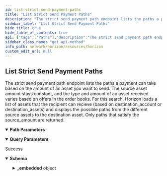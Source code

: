 ```yaml
---
id: list-strict-send-payment-paths
title: "List Strict Send Payment Paths"
description: "The strict send payment path endpoint lists the paths a payment can take based on the amount of an asset you want to send. The source asset amount stays constant, and the type and amount of an asset received varies based on offers in the order books. For this search, Horizon loads a list of assets that the recipient can recieve (based on destination_account or destination_assets) and displays the possible paths from the different source assets to the destination asset. Only paths that satisfy the source_amount are returned."
sidebar_label: "List Strict Send Payment Paths"
hide_title: true
hide_table_of_contents: true
api: {"tags":["Paths"],"description":"The strict send payment path endpoint lists the paths a payment can take based on the amount of an asset you want to send. The source asset amount stays constant, and the type and amount of an asset received varies based on offers in the order books. For this search, Horizon loads a list of assets that the recipient can recieve (based on destination_account or destination_assets) and displays the possible paths from the different source assets to the destination asset. Only paths that satisfy the source_amount are returned.","operationId":"ListStrictSendPaymentPaths","parameters":[{"name":"source_account","in":"query","required":false,"description":"The Stellar address of the sender. Any returned path must start with an asset that the sender holds. Using either source_account or source_assets as an argument is required for strict receive path payments."},{"name":"source_assets","in":"query","required":false,"description":"A comma-separated list of assets available to the sender. Any returned path must start with an asset in this list. Each asset is formatted as CODE:ISSUER_ACCOUNT. For example: USD:GDUKMGUGDZQK6YHYA5Z6AY2G4XDSZPSZ3SW5UN3ARVMO6QSRDWP5YLEX. Using either source_account or source_assets as an argument is required for strict receive path payments.","schema":{"type":"string","example":"CNY:GAREELUB43IRHWEASCFBLKHURCGMHE5IF6XSE7EXDLACYHGRHM43RFOX"}},{"name":"source_asset_type","in":"path","required":true,"description":"The type for the source asset. Either native, credit_alphanum4, or credit_alphanum12.","schema":{"type":"string","enum":["native","credit_alphanum4","credit_alphanum12"]}},{"name":"source_asset_issuer","in":"query","required":false,"description":"The Stellar address of the issuer of the source asset. Required if the source_asset_type is not native."},{"name":"source_asset_code","in":"query","required":false,"description":"The code for the source asset. Required if the source_asset_type is not native."},{"name":"source_amount","in":"path","required":true,"description":"The amount of the source asset that should be sent."},{"name":"destination_account","in":"query","required":false,"description":"The Stellar address of the reciever. Any returned path must end with an asset that the recipient can receive. Using either source_account or source_assets as an argument is required for strict send path payments."},{"name":"destination_assets","in":"query","required":false,"description":"A comma-separated list of assets that the recipient can receive. Any returned path must end with an asset in this list. Each asset is formatted as CODE:ISSUER_ACCOUNT. For example: USD:GDUKMGUGDZQK6YHYA5Z6AY2G4XDSZPSZ3SW5UN3ARVMO6QSRDWP5YLEX. Using either source_account or source_assets as an argument is required for strict send path payments.","schema":{"type":"array","items":{"type":"string"}}}],"x-supports-streaming":true,"responses":{"200":{"description":"Success","content":{"application/json":{"schema":{"type":"object","properties":{"_embedded":{"type":"object","properties":{"records":{"type":"array","items":{"type":"object","properties":{"source_asset_type":{"type":"string"},"source_asset_code":{"type":"string"},"source_asset_issuer":{"type":"string","pattern":"G[A-Z0-9]{55}","title":"address"},"source_amount":{"type":"string"},"destination_asset_type":{"type":"string"},"destination_asset_code":{"type":"string"},"destination_asset_issuer":{"type":"string","pattern":"G[A-Z0-9]{55}","title":"address"},"destination_amount":{"type":"string"},"path":{"type":"array","items":{"type":"object","properties":{"asset_type":{"type":"string"},"asset_code":{"type":"string"},"asset_issuer":{"type":"string","pattern":"G[A-Z0-9]{55}","title":"address"}},"required":["asset_type"],"title":"schemas-Asset"}}}},"required":["source_asset_type","source_amount","destination_asset_type","destination_amount","path"]}}}},"title":"Path"},"examples":{"ListStrictSendPaymentPaths":{"value":{"_embedded":{"records":[{"source_asset_type":"credit_alphanum4","source_asset_code":"BRL","source_asset_issuer":"GDVKY2GU2DRXWTBEYJJWSFXIGBZV6AZNBVVSUHEPZI54LIS6BA7DVVSP","source_amount":"400.0000000","destination_asset_type":"credit_alphanum4","destination_asset_code":"BB1","destination_asset_issuer":"GD5J6HLF5666X4AZLTFTXLY46J5SW7EXRKBLEYPJP33S33MXZGV6CWFN","destination_amount":"87.6373649","path":[{"asset_type":"native"}]},{"source_asset_type":"credit_alphanum4","source_asset_code":"BRL","source_asset_issuer":"GDVKY2GU2DRXWTBEYJJWSFXIGBZV6AZNBVVSUHEPZI54LIS6BA7DVVSP","source_amount":"400.0000000","destination_asset_type":"credit_alphanum4","destination_asset_code":"BB1","destination_asset_issuer":"GD5J6HLF5666X4AZLTFTXLY46J5SW7EXRKBLEYPJP33S33MXZGV6CWFN","destination_amount":"36.0841597","path":[{"asset_type":"native"},{"asset_type":"credit_alphanum4","asset_code":"EURT","asset_issuer":"GAP5LETOV6YIE62YAM56STDANPRDO7ZFDBGSNHJQIYGGKSMOZAHOOS2S"}]},{"source_asset_type":"credit_alphanum4","source_asset_code":"BRL","source_asset_issuer":"GDVKY2GU2DRXWTBEYJJWSFXIGBZV6AZNBVVSUHEPZI54LIS6BA7DVVSP","source_amount":"400.0000000","destination_asset_type":"credit_alphanum4","destination_asset_code":"BB1","destination_asset_issuer":"GD5J6HLF5666X4AZLTFTXLY46J5SW7EXRKBLEYPJP33S33MXZGV6CWFN","destination_amount":"16.2264000","path":[{"asset_type":"native"},{"asset_type":"credit_alphanum4","asset_code":"BTC","asset_issuer":"GBVOL67TMUQBGL4TZYNMY3ZQ5WGQYFPFD5VJRWXR72VA33VFNL225PL5"}]},{"source_asset_type":"credit_alphanum4","source_asset_code":"BRL","source_asset_issuer":"GDVKY2GU2DRXWTBEYJJWSFXIGBZV6AZNBVVSUHEPZI54LIS6BA7DVVSP","source_amount":"400.0000000","destination_asset_type":"credit_alphanum4","destination_asset_code":"BB1","destination_asset_issuer":"GD5J6HLF5666X4AZLTFTXLY46J5SW7EXRKBLEYPJP33S33MXZGV6CWFN","destination_amount":"13.9424750","path":[{"asset_type":"native"},{"asset_type":"credit_alphanum4","asset_code":"USD","asset_issuer":"GDUKMGUGDZQK6YHYA5Z6AY2G4XDSZPSZ3SW5UN3ARVMO6QSRDWP5YLEX"}]},{"source_asset_type":"credit_alphanum4","source_asset_code":"BRL","source_asset_issuer":"GDVKY2GU2DRXWTBEYJJWSFXIGBZV6AZNBVVSUHEPZI54LIS6BA7DVVSP","source_amount":"400.0000000","destination_asset_type":"credit_alphanum4","destination_asset_code":"CNY","destination_asset_issuer":"GAREELUB43IRHWEASCFBLKHURCGMHE5IF6XSE7EXDLACYHGRHM43RFOX","destination_amount":"499.8384123","path":[{"asset_type":"native"},{"asset_type":"credit_alphanum4","asset_code":"ULT","asset_issuer":"GC76RMFNNXBFDSJRBXCABWLHXDK4ITVQSMI56DC2ZJVC3YOLLPCKKULT"}]},{"source_asset_type":"credit_alphanum4","source_asset_code":"BRL","source_asset_issuer":"GDVKY2GU2DRXWTBEYJJWSFXIGBZV6AZNBVVSUHEPZI54LIS6BA7DVVSP","source_amount":"400.0000000","destination_asset_type":"credit_alphanum4","destination_asset_code":"CNY","destination_asset_issuer":"GAREELUB43IRHWEASCFBLKHURCGMHE5IF6XSE7EXDLACYHGRHM43RFOX","destination_amount":"498.1069097","path":[{"asset_type":"native"}]},{"source_asset_type":"credit_alphanum4","source_asset_code":"BRL","source_asset_issuer":"GDVKY2GU2DRXWTBEYJJWSFXIGBZV6AZNBVVSUHEPZI54LIS6BA7DVVSP","source_amount":"400.0000000","destination_asset_type":"credit_alphanum4","destination_asset_code":"CNY","destination_asset_issuer":"GAREELUB43IRHWEASCFBLKHURCGMHE5IF6XSE7EXDLACYHGRHM43RFOX","destination_amount":"494.5886542","path":[{"asset_type":"native"},{"asset_type":"credit_alphanum4","asset_code":"XCN","asset_issuer":"GCNY5OXYSY4FKHOPT2SPOQZAOEIGXB5LBYW3HVU3OWSTQITS65M5RCNY"}]},{"source_asset_type":"credit_alphanum4","source_asset_code":"BRL","source_asset_issuer":"GDVKY2GU2DRXWTBEYJJWSFXIGBZV6AZNBVVSUHEPZI54LIS6BA7DVVSP","source_amount":"400.0000000","destination_asset_type":"credit_alphanum4","destination_asset_code":"CNY","destination_asset_issuer":"GAREELUB43IRHWEASCFBLKHURCGMHE5IF6XSE7EXDLACYHGRHM43RFOX","destination_amount":"490.0780598","path":[{"asset_type":"native"},{"asset_type":"credit_alphanum4","asset_code":"USD","asset_issuer":"GDUKMGUGDZQK6YHYA5Z6AY2G4XDSZPSZ3SW5UN3ARVMO6QSRDWP5YLEX"}]},{"source_asset_type":"credit_alphanum4","source_asset_code":"BRL","source_asset_issuer":"GDVKY2GU2DRXWTBEYJJWSFXIGBZV6AZNBVVSUHEPZI54LIS6BA7DVVSP","source_amount":"400.0000000","destination_asset_type":"credit_alphanum4","destination_asset_code":"CNY","destination_asset_issuer":"GAREELUB43IRHWEASCFBLKHURCGMHE5IF6XSE7EXDLACYHGRHM43RFOX","destination_amount":"280.2909824","path":[{"asset_type":"native"},{"asset_type":"credit_alphanum4","asset_code":"USD","asset_issuer":"GBUYUAI75XXWDZEKLY66CFYKQPET5JR4EENXZBUZ3YXZ7DS56Z4OKOFU"}]},{"source_asset_type":"credit_alphanum4","source_asset_code":"BRL","source_asset_issuer":"GDVKY2GU2DRXWTBEYJJWSFXIGBZV6AZNBVVSUHEPZI54LIS6BA7DVVSP","source_amount":"400.0000000","destination_asset_type":"credit_alphanum4","destination_asset_code":"EURT","destination_asset_issuer":"GAP5LETOV6YIE62YAM56STDANPRDO7ZFDBGSNHJQIYGGKSMOZAHOOS2S","destination_amount":"63.1883029","path":[{"asset_type":"native"},{"asset_type":"credit_alphanum4","asset_code":"USD","asset_issuer":"GDUKMGUGDZQK6YHYA5Z6AY2G4XDSZPSZ3SW5UN3ARVMO6QSRDWP5YLEX"}]},{"source_asset_type":"credit_alphanum4","source_asset_code":"BRL","source_asset_issuer":"GDVKY2GU2DRXWTBEYJJWSFXIGBZV6AZNBVVSUHEPZI54LIS6BA7DVVSP","source_amount":"400.0000000","destination_asset_type":"credit_alphanum4","destination_asset_code":"EURT","destination_asset_issuer":"GAP5LETOV6YIE62YAM56STDANPRDO7ZFDBGSNHJQIYGGKSMOZAHOOS2S","destination_amount":"63.1472796","path":[{"asset_type":"native"}]},{"source_asset_type":"credit_alphanum4","source_asset_code":"BRL","source_asset_issuer":"GDVKY2GU2DRXWTBEYJJWSFXIGBZV6AZNBVVSUHEPZI54LIS6BA7DVVSP","source_amount":"400.0000000","destination_asset_type":"credit_alphanum4","destination_asset_code":"EURT","destination_asset_issuer":"GAP5LETOV6YIE62YAM56STDANPRDO7ZFDBGSNHJQIYGGKSMOZAHOOS2S","destination_amount":"62.9386895","path":[{"asset_type":"native"},{"asset_type":"credit_alphanum4","asset_code":"NGNT","asset_issuer":"GAWODAROMJ33V5YDFY3NPYTHVYQG7MJXVJ2ND3AOGIHYRWINES6ACCPD"}]},{"source_asset_type":"credit_alphanum4","source_asset_code":"BRL","source_asset_issuer":"GDVKY2GU2DRXWTBEYJJWSFXIGBZV6AZNBVVSUHEPZI54LIS6BA7DVVSP","source_amount":"400.0000000","destination_asset_type":"credit_alphanum4","destination_asset_code":"EURT","destination_asset_issuer":"GAP5LETOV6YIE62YAM56STDANPRDO7ZFDBGSNHJQIYGGKSMOZAHOOS2S","destination_amount":"6.7649849","path":[{"asset_type":"native"},{"asset_type":"credit_alphanum4","asset_code":"WSD","asset_issuer":"GDSVWEA7XV6M5XNLODVTPCGMAJTNBLZBXOFNQD3BNPNYALEYBNT6CE2V"}]},{"source_asset_type":"credit_alphanum4","source_asset_code":"BRL","source_asset_issuer":"GDVKY2GU2DRXWTBEYJJWSFXIGBZV6AZNBVVSUHEPZI54LIS6BA7DVVSP","source_amount":"400.0000000","destination_asset_type":"credit_alphanum4","destination_asset_code":"EURT","destination_asset_issuer":"GAP5LETOV6YIE62YAM56STDANPRDO7ZFDBGSNHJQIYGGKSMOZAHOOS2S","destination_amount":"0.0498106","path":[{"asset_type":"native"},{"asset_type":"credit_alphanum4","asset_code":"CNY","asset_issuer":"GAREELUB43IRHWEASCFBLKHURCGMHE5IF6XSE7EXDLACYHGRHM43RFOX"}]},{"source_asset_type":"credit_alphanum4","source_asset_code":"BRL","source_asset_issuer":"GDVKY2GU2DRXWTBEYJJWSFXIGBZV6AZNBVVSUHEPZI54LIS6BA7DVVSP","source_amount":"400.0000000","destination_asset_type":"credit_alphanum4","destination_asset_code":"NGNT","destination_asset_issuer":"GAWODAROMJ33V5YDFY3NPYTHVYQG7MJXVJ2ND3AOGIHYRWINES6ACCPD","destination_amount":"25155.3452034","path":[{"asset_type":"native"},{"asset_type":"credit_alphanum4","asset_code":"USD","asset_issuer":"GDUKMGUGDZQK6YHYA5Z6AY2G4XDSZPSZ3SW5UN3ARVMO6QSRDWP5YLEX"}]},{"source_asset_type":"credit_alphanum4","source_asset_code":"BRL","source_asset_issuer":"GDVKY2GU2DRXWTBEYJJWSFXIGBZV6AZNBVVSUHEPZI54LIS6BA7DVVSP","source_amount":"400.0000000","destination_asset_type":"credit_alphanum4","destination_asset_code":"NGNT","destination_asset_issuer":"GAWODAROMJ33V5YDFY3NPYTHVYQG7MJXVJ2ND3AOGIHYRWINES6ACCPD","destination_amount":"25146.7108397","path":[{"asset_type":"native"}]},{"source_asset_type":"credit_alphanum4","source_asset_code":"BRL","source_asset_issuer":"GDVKY2GU2DRXWTBEYJJWSFXIGBZV6AZNBVVSUHEPZI54LIS6BA7DVVSP","source_amount":"400.0000000","destination_asset_type":"credit_alphanum4","destination_asset_code":"NGNT","destination_asset_issuer":"GAWODAROMJ33V5YDFY3NPYTHVYQG7MJXVJ2ND3AOGIHYRWINES6ACCPD","destination_amount":"24986.8616583","path":[{"asset_type":"native"},{"asset_type":"credit_alphanum4","asset_code":"BTC","asset_issuer":"GAUTUYY2THLF7SGITDFMXJVYH3LHDSMGEAKSBU267M2K7A3W543CKUEF"}]},{"source_asset_type":"credit_alphanum4","source_asset_code":"BRL","source_asset_issuer":"GDVKY2GU2DRXWTBEYJJWSFXIGBZV6AZNBVVSUHEPZI54LIS6BA7DVVSP","source_amount":"400.0000000","destination_asset_type":"credit_alphanum4","destination_asset_code":"NGNT","destination_asset_issuer":"GAWODAROMJ33V5YDFY3NPYTHVYQG7MJXVJ2ND3AOGIHYRWINES6ACCPD","destination_amount":"24948.9784843","path":[{"asset_type":"native"},{"asset_type":"credit_alphanum4","asset_code":"XCN","asset_issuer":"GCNY5OXYSY4FKHOPT2SPOQZAOEIGXB5LBYW3HVU3OWSTQITS65M5RCNY"}]},{"source_asset_type":"credit_alphanum4","source_asset_code":"BRL","source_asset_issuer":"GDVKY2GU2DRXWTBEYJJWSFXIGBZV6AZNBVVSUHEPZI54LIS6BA7DVVSP","source_amount":"400.0000000","destination_asset_type":"credit_alphanum4","destination_asset_code":"NGNT","destination_asset_issuer":"GAWODAROMJ33V5YDFY3NPYTHVYQG7MJXVJ2ND3AOGIHYRWINES6ACCPD","destination_amount":"24930.7854717","path":[{"asset_type":"native"},{"asset_type":"credit_alphanum4","asset_code":"EURT","asset_issuer":"GAP5LETOV6YIE62YAM56STDANPRDO7ZFDBGSNHJQIYGGKSMOZAHOOS2S"}]},{"source_asset_type":"credit_alphanum4","source_asset_code":"BRL","source_asset_issuer":"GDVKY2GU2DRXWTBEYJJWSFXIGBZV6AZNBVVSUHEPZI54LIS6BA7DVVSP","source_amount":"400.0000000","destination_asset_type":"credit_alphanum4","destination_asset_code":"USD","destination_asset_issuer":"GDUKMGUGDZQK6YHYA5Z6AY2G4XDSZPSZ3SW5UN3ARVMO6QSRDWP5YLEX","destination_amount":"69.7123752","path":[{"asset_type":"native"}]},{"source_asset_type":"credit_alphanum4","source_asset_code":"BRL","source_asset_issuer":"GDVKY2GU2DRXWTBEYJJWSFXIGBZV6AZNBVVSUHEPZI54LIS6BA7DVVSP","source_amount":"400.0000000","destination_asset_type":"credit_alphanum4","destination_asset_code":"USD","destination_asset_issuer":"GDUKMGUGDZQK6YHYA5Z6AY2G4XDSZPSZ3SW5UN3ARVMO6QSRDWP5YLEX","destination_amount":"68.9785993","path":[{"asset_type":"native"},{"asset_type":"credit_alphanum4","asset_code":"EURT","asset_issuer":"GAP5LETOV6YIE62YAM56STDANPRDO7ZFDBGSNHJQIYGGKSMOZAHOOS2S"}]},{"source_asset_type":"credit_alphanum4","source_asset_code":"BRL","source_asset_issuer":"GDVKY2GU2DRXWTBEYJJWSFXIGBZV6AZNBVVSUHEPZI54LIS6BA7DVVSP","source_amount":"400.0000000","destination_asset_type":"credit_alphanum4","destination_asset_code":"USD","destination_asset_issuer":"GDUKMGUGDZQK6YHYA5Z6AY2G4XDSZPSZ3SW5UN3ARVMO6QSRDWP5YLEX","destination_amount":"68.6731854","path":[{"asset_type":"native"},{"asset_type":"credit_alphanum4","asset_code":"NGNT","asset_issuer":"GAWODAROMJ33V5YDFY3NPYTHVYQG7MJXVJ2ND3AOGIHYRWINES6ACCPD"}]},{"source_asset_type":"credit_alphanum4","source_asset_code":"BRL","source_asset_issuer":"GDVKY2GU2DRXWTBEYJJWSFXIGBZV6AZNBVVSUHEPZI54LIS6BA7DVVSP","source_amount":"400.0000000","destination_asset_type":"credit_alphanum4","destination_asset_code":"USD","destination_asset_issuer":"GDUKMGUGDZQK6YHYA5Z6AY2G4XDSZPSZ3SW5UN3ARVMO6QSRDWP5YLEX","destination_amount":"63.5394120","path":[{"asset_type":"native"},{"asset_type":"credit_alphanum4","asset_code":"USD","asset_issuer":"GBUYUAI75XXWDZEKLY66CFYKQPET5JR4EENXZBUZ3YXZ7DS56Z4OKOFU"}]},{"source_asset_type":"credit_alphanum4","source_asset_code":"BRL","source_asset_issuer":"GDVKY2GU2DRXWTBEYJJWSFXIGBZV6AZNBVVSUHEPZI54LIS6BA7DVVSP","source_amount":"400.0000000","destination_asset_type":"credit_alphanum4","destination_asset_code":"USD","destination_asset_issuer":"GDUKMGUGDZQK6YHYA5Z6AY2G4XDSZPSZ3SW5UN3ARVMO6QSRDWP5YLEX","destination_amount":"39.6691360","path":[{"asset_type":"native"},{"asset_type":"credit_alphanum4","asset_code":"HEX","asset_issuer":"GCGBSZ3DSSH6PRHCOD4JXFNNZXCTKBDFRT4JR2HIAC6FQZU4YK7GPHEX"}]},{"source_asset_type":"credit_alphanum4","source_asset_code":"BRL","source_asset_issuer":"GDVKY2GU2DRXWTBEYJJWSFXIGBZV6AZNBVVSUHEPZI54LIS6BA7DVVSP","source_amount":"400.0000000","destination_asset_type":"native","destination_amount":"1226.9231099","path":[]}]}}}}}}}},"extensions":[{"key":"x-supports-streaming","value":true}],"method":"get","path":"/paths/strict-send{source_asset_type}{source_amount}","servers":[{"url":"https://horizon.stellar.org","description":"The main network"},{"url":"https://horizon-testnet.stellar.org","description":"The test network"}],"info":{"title":"Horizon","version":"0.0.1"}}
sidebar_class_name: "get api-method"
info_path: network/horizon/resources/horizon
custom_edit_url: null
---
```



## List Strict Send Payment Paths



The strict send payment path endpoint lists the paths a payment can take based on the amount of an asset you want to send. The source asset amount stays constant, and the type and amount of an asset received varies based on offers in the order books. For this search, Horizon loads a list of assets that the recipient can recieve (based on destination_account or destination_assets) and displays the possible paths from the different source assets to the destination asset. Only paths that satisfy the source_amount are returned.

<details style={{"marginBottom":"1rem"}} data-collapsed={false} open={true}><summary style={{}}><strong>Path Parameters</strong></summary><div><ul><ParamsItem className={"paramsItem"} param={{"name":"source_asset_type","in":"path","required":true,"description":"The type for the source asset. Either native, credit_alphanum4, or credit_alphanum12.","schema":{"type":"string","enum":["native","credit_alphanum4","credit_alphanum12"]}}}></ParamsItem><ParamsItem className={"paramsItem"} param={{"name":"source_amount","in":"path","required":true,"description":"The amount of the source asset that should be sent."}}></ParamsItem></ul></div></details><details style={{"marginBottom":"1rem"}} data-collapsed={false} open={true}><summary style={{}}><strong>Query Parameters</strong></summary><div><ul><ParamsItem className={"paramsItem"} param={{"name":"source_account","in":"query","required":false,"description":"The Stellar address of the sender. Any returned path must start with an asset that the sender holds. Using either source_account or source_assets as an argument is required for strict receive path payments."}}></ParamsItem><ParamsItem className={"paramsItem"} param={{"name":"source_assets","in":"query","required":false,"description":"A comma-separated list of assets available to the sender. Any returned path must start with an asset in this list. Each asset is formatted as CODE:ISSUER_ACCOUNT. For example: USD:GDUKMGUGDZQK6YHYA5Z6AY2G4XDSZPSZ3SW5UN3ARVMO6QSRDWP5YLEX. Using either source_account or source_assets as an argument is required for strict receive path payments.","schema":{"type":"string","example":"CNY:GAREELUB43IRHWEASCFBLKHURCGMHE5IF6XSE7EXDLACYHGRHM43RFOX"}}}></ParamsItem><ParamsItem className={"paramsItem"} param={{"name":"source_asset_issuer","in":"query","required":false,"description":"The Stellar address of the issuer of the source asset. Required if the source_asset_type is not native."}}></ParamsItem><ParamsItem className={"paramsItem"} param={{"name":"source_asset_code","in":"query","required":false,"description":"The code for the source asset. Required if the source_asset_type is not native."}}></ParamsItem><ParamsItem className={"paramsItem"} param={{"name":"destination_account","in":"query","required":false,"description":"The Stellar address of the reciever. Any returned path must end with an asset that the recipient can receive. Using either source_account or source_assets as an argument is required for strict send path payments."}}></ParamsItem><ParamsItem className={"paramsItem"} param={{"name":"destination_assets","in":"query","required":false,"description":"A comma-separated list of assets that the recipient can receive. Any returned path must end with an asset in this list. Each asset is formatted as CODE:ISSUER_ACCOUNT. For example: USD:GDUKMGUGDZQK6YHYA5Z6AY2G4XDSZPSZ3SW5UN3ARVMO6QSRDWP5YLEX. Using either source_account or source_assets as an argument is required for strict send path payments.","schema":{"type":"array","items":{"type":"string"}}}}></ParamsItem></ul></div></details><div><ApiTabs><TabItem label={"200"} value={"200"}><div>

Success

</div><div><MimeTabs schemaType={"response"}><TabItem label={"application/json"} value={"application/json"}><SchemaTabs><TabItem label={"Schema"} value={"Schema"}><details style={{}} data-collapsed={false} open={true}><summary style={{"textAlign":"left"}}><strong>Schema</strong></summary><div style={{"textAlign":"left","marginLeft":"1rem"}}></div><ul style={{"marginLeft":"1rem"}}><SchemaItem collapsible={true} className={"schemaItem"}><details style={{}}><summary style={{}}><strong>_embedded</strong><span style={{"opacity":"0.6"}}> object</span></summary><div style={{"marginLeft":"1rem"}}><SchemaItem collapsible={true} className={"schemaItem"}><details style={{}}><summary style={{}}><strong>records</strong><span style={{"opacity":"0.6"}}> object[]</span></summary><div style={{"marginLeft":"1rem"}}><li><div style={{"fontSize":"var(--ifm-code-font-size)","opacity":"0.6","marginLeft":"-.5rem","paddingBottom":".5rem"}}>Array [</div></li><SchemaItem collapsible={false} name={"source_asset_type"} required={false} schemaName={"string"} qualifierMessage={undefined} schema={{"type":"string"}}></SchemaItem><SchemaItem collapsible={false} name={"source_asset_code"} required={false} schemaName={"string"} qualifierMessage={undefined} schema={{"type":"string"}}></SchemaItem><SchemaItem collapsible={false} name={"source_asset_issuer"} required={false} schemaName={"address"} qualifierMessage={"**Possible values:** Value must match regular expression `G[A-Z0-9]{55}`"} schema={{"type":"string","pattern":"G[A-Z0-9]{55}","title":"address"}}></SchemaItem><SchemaItem collapsible={false} name={"source_amount"} required={false} schemaName={"string"} qualifierMessage={undefined} schema={{"type":"string"}}></SchemaItem><SchemaItem collapsible={false} name={"destination_asset_type"} required={false} schemaName={"string"} qualifierMessage={undefined} schema={{"type":"string"}}></SchemaItem><SchemaItem collapsible={false} name={"destination_asset_code"} required={false} schemaName={"string"} qualifierMessage={undefined} schema={{"type":"string"}}></SchemaItem><SchemaItem collapsible={false} name={"destination_asset_issuer"} required={false} schemaName={"address"} qualifierMessage={"**Possible values:** Value must match regular expression `G[A-Z0-9]{55}`"} schema={{"type":"string","pattern":"G[A-Z0-9]{55}","title":"address"}}></SchemaItem><SchemaItem collapsible={false} name={"destination_amount"} required={false} schemaName={"string"} qualifierMessage={undefined} schema={{"type":"string"}}></SchemaItem><SchemaItem collapsible={true} className={"schemaItem"}><details style={{}}><summary style={{}}><strong>path</strong><span style={{"opacity":"0.6"}}> object[]</span></summary><div style={{"marginLeft":"1rem"}}><li><div style={{"fontSize":"var(--ifm-code-font-size)","opacity":"0.6","marginLeft":"-.5rem","paddingBottom":".5rem"}}>Array [</div></li><SchemaItem collapsible={false} name={"asset_type"} required={true} schemaName={"string"} qualifierMessage={undefined} schema={{"type":"string"}}></SchemaItem><SchemaItem collapsible={false} name={"asset_code"} required={false} schemaName={"string"} qualifierMessage={undefined} schema={{"type":"string"}}></SchemaItem><SchemaItem collapsible={false} name={"asset_issuer"} required={false} schemaName={"address"} qualifierMessage={"**Possible values:** Value must match regular expression `G[A-Z0-9]{55}`"} schema={{"type":"string","pattern":"G[A-Z0-9]{55}","title":"address"}}></SchemaItem><li><div style={{"fontSize":"var(--ifm-code-font-size)","opacity":"0.6","marginLeft":"-.5rem"}}>]</div></li></div></details></SchemaItem><li><div style={{"fontSize":"var(--ifm-code-font-size)","opacity":"0.6","marginLeft":"-.5rem"}}>]</div></li></div></details></SchemaItem></div></details></SchemaItem></ul></details></TabItem><TabItem label={"Example (from schema)"} value={"Example (from schema)"}><ResponseSamples responseExample={"{\n  \"_embedded\": {\n    \"records\": [\n      {\n        \"source_asset_type\": \"string\",\n        \"source_asset_code\": \"string\",\n        \"source_asset_issuer\": \"string\",\n        \"source_amount\": \"string\",\n        \"destination_asset_type\": \"string\",\n        \"destination_asset_code\": \"string\",\n        \"destination_asset_issuer\": \"string\",\n        \"destination_amount\": \"string\",\n        \"path\": [\n          {\n            \"asset_type\": \"string\",\n            \"asset_code\": \"string\",\n            \"asset_issuer\": \"string\"\n          }\n        ]\n      }\n    ]\n  }\n}"} language={"json"}></ResponseSamples></TabItem><TabItem label={"ListStrictSendPaymentPaths"} value={"ListStrictSendPaymentPaths"}><ResponseSamples responseExample={"{\n  \"_embedded\": {\n    \"records\": [\n      {\n        \"source_asset_type\": \"credit_alphanum4\",\n        \"source_asset_code\": \"BRL\",\n        \"source_asset_issuer\": \"GDVKY2GU2DRXWTBEYJJWSFXIGBZV6AZNBVVSUHEPZI54LIS6BA7DVVSP\",\n        \"source_amount\": \"400.0000000\",\n        \"destination_asset_type\": \"credit_alphanum4\",\n        \"destination_asset_code\": \"BB1\",\n        \"destination_asset_issuer\": \"GD5J6HLF5666X4AZLTFTXLY46J5SW7EXRKBLEYPJP33S33MXZGV6CWFN\",\n        \"destination_amount\": \"87.6373649\",\n        \"path\": [\n          {\n            \"asset_type\": \"native\"\n          }\n        ]\n      },\n      {\n        \"source_asset_type\": \"credit_alphanum4\",\n        \"source_asset_code\": \"BRL\",\n        \"source_asset_issuer\": \"GDVKY2GU2DRXWTBEYJJWSFXIGBZV6AZNBVVSUHEPZI54LIS6BA7DVVSP\",\n        \"source_amount\": \"400.0000000\",\n        \"destination_asset_type\": \"credit_alphanum4\",\n        \"destination_asset_code\": \"BB1\",\n        \"destination_asset_issuer\": \"GD5J6HLF5666X4AZLTFTXLY46J5SW7EXRKBLEYPJP33S33MXZGV6CWFN\",\n        \"destination_amount\": \"36.0841597\",\n        \"path\": [\n          {\n            \"asset_type\": \"native\"\n          },\n          {\n            \"asset_type\": \"credit_alphanum4\",\n            \"asset_code\": \"EURT\",\n            \"asset_issuer\": \"GAP5LETOV6YIE62YAM56STDANPRDO7ZFDBGSNHJQIYGGKSMOZAHOOS2S\"\n          }\n        ]\n      },\n      {\n        \"source_asset_type\": \"credit_alphanum4\",\n        \"source_asset_code\": \"BRL\",\n        \"source_asset_issuer\": \"GDVKY2GU2DRXWTBEYJJWSFXIGBZV6AZNBVVSUHEPZI54LIS6BA7DVVSP\",\n        \"source_amount\": \"400.0000000\",\n        \"destination_asset_type\": \"credit_alphanum4\",\n        \"destination_asset_code\": \"BB1\",\n        \"destination_asset_issuer\": \"GD5J6HLF5666X4AZLTFTXLY46J5SW7EXRKBLEYPJP33S33MXZGV6CWFN\",\n        \"destination_amount\": \"16.2264000\",\n        \"path\": [\n          {\n            \"asset_type\": \"native\"\n          },\n          {\n            \"asset_type\": \"credit_alphanum4\",\n            \"asset_code\": \"BTC\",\n            \"asset_issuer\": \"GBVOL67TMUQBGL4TZYNMY3ZQ5WGQYFPFD5VJRWXR72VA33VFNL225PL5\"\n          }\n        ]\n      },\n      {\n        \"source_asset_type\": \"credit_alphanum4\",\n        \"source_asset_code\": \"BRL\",\n        \"source_asset_issuer\": \"GDVKY2GU2DRXWTBEYJJWSFXIGBZV6AZNBVVSUHEPZI54LIS6BA7DVVSP\",\n        \"source_amount\": \"400.0000000\",\n        \"destination_asset_type\": \"credit_alphanum4\",\n        \"destination_asset_code\": \"BB1\",\n        \"destination_asset_issuer\": \"GD5J6HLF5666X4AZLTFTXLY46J5SW7EXRKBLEYPJP33S33MXZGV6CWFN\",\n        \"destination_amount\": \"13.9424750\",\n        \"path\": [\n          {\n            \"asset_type\": \"native\"\n          },\n          {\n            \"asset_type\": \"credit_alphanum4\",\n            \"asset_code\": \"USD\",\n            \"asset_issuer\": \"GDUKMGUGDZQK6YHYA5Z6AY2G4XDSZPSZ3SW5UN3ARVMO6QSRDWP5YLEX\"\n          }\n        ]\n      },\n      {\n        \"source_asset_type\": \"credit_alphanum4\",\n        \"source_asset_code\": \"BRL\",\n        \"source_asset_issuer\": \"GDVKY2GU2DRXWTBEYJJWSFXIGBZV6AZNBVVSUHEPZI54LIS6BA7DVVSP\",\n        \"source_amount\": \"400.0000000\",\n        \"destination_asset_type\": \"credit_alphanum4\",\n        \"destination_asset_code\": \"CNY\",\n        \"destination_asset_issuer\": \"GAREELUB43IRHWEASCFBLKHURCGMHE5IF6XSE7EXDLACYHGRHM43RFOX\",\n        \"destination_amount\": \"499.8384123\",\n        \"path\": [\n          {\n            \"asset_type\": \"native\"\n          },\n          {\n            \"asset_type\": \"credit_alphanum4\",\n            \"asset_code\": \"ULT\",\n            \"asset_issuer\": \"GC76RMFNNXBFDSJRBXCABWLHXDK4ITVQSMI56DC2ZJVC3YOLLPCKKULT\"\n          }\n        ]\n      },\n      {\n        \"source_asset_type\": \"credit_alphanum4\",\n        \"source_asset_code\": \"BRL\",\n        \"source_asset_issuer\": \"GDVKY2GU2DRXWTBEYJJWSFXIGBZV6AZNBVVSUHEPZI54LIS6BA7DVVSP\",\n        \"source_amount\": \"400.0000000\",\n        \"destination_asset_type\": \"credit_alphanum4\",\n        \"destination_asset_code\": \"CNY\",\n        \"destination_asset_issuer\": \"GAREELUB43IRHWEASCFBLKHURCGMHE5IF6XSE7EXDLACYHGRHM43RFOX\",\n        \"destination_amount\": \"498.1069097\",\n        \"path\": [\n          {\n            \"asset_type\": \"native\"\n          }\n        ]\n      },\n      {\n        \"source_asset_type\": \"credit_alphanum4\",\n        \"source_asset_code\": \"BRL\",\n        \"source_asset_issuer\": \"GDVKY2GU2DRXWTBEYJJWSFXIGBZV6AZNBVVSUHEPZI54LIS6BA7DVVSP\",\n        \"source_amount\": \"400.0000000\",\n        \"destination_asset_type\": \"credit_alphanum4\",\n        \"destination_asset_code\": \"CNY\",\n        \"destination_asset_issuer\": \"GAREELUB43IRHWEASCFBLKHURCGMHE5IF6XSE7EXDLACYHGRHM43RFOX\",\n        \"destination_amount\": \"494.5886542\",\n        \"path\": [\n          {\n            \"asset_type\": \"native\"\n          },\n          {\n            \"asset_type\": \"credit_alphanum4\",\n            \"asset_code\": \"XCN\",\n            \"asset_issuer\": \"GCNY5OXYSY4FKHOPT2SPOQZAOEIGXB5LBYW3HVU3OWSTQITS65M5RCNY\"\n          }\n        ]\n      },\n      {\n        \"source_asset_type\": \"credit_alphanum4\",\n        \"source_asset_code\": \"BRL\",\n        \"source_asset_issuer\": \"GDVKY2GU2DRXWTBEYJJWSFXIGBZV6AZNBVVSUHEPZI54LIS6BA7DVVSP\",\n        \"source_amount\": \"400.0000000\",\n        \"destination_asset_type\": \"credit_alphanum4\",\n        \"destination_asset_code\": \"CNY\",\n        \"destination_asset_issuer\": \"GAREELUB43IRHWEASCFBLKHURCGMHE5IF6XSE7EXDLACYHGRHM43RFOX\",\n        \"destination_amount\": \"490.0780598\",\n        \"path\": [\n          {\n            \"asset_type\": \"native\"\n          },\n          {\n            \"asset_type\": \"credit_alphanum4\",\n            \"asset_code\": \"USD\",\n            \"asset_issuer\": \"GDUKMGUGDZQK6YHYA5Z6AY2G4XDSZPSZ3SW5UN3ARVMO6QSRDWP5YLEX\"\n          }\n        ]\n      },\n      {\n        \"source_asset_type\": \"credit_alphanum4\",\n        \"source_asset_code\": \"BRL\",\n        \"source_asset_issuer\": \"GDVKY2GU2DRXWTBEYJJWSFXIGBZV6AZNBVVSUHEPZI54LIS6BA7DVVSP\",\n        \"source_amount\": \"400.0000000\",\n        \"destination_asset_type\": \"credit_alphanum4\",\n        \"destination_asset_code\": \"CNY\",\n        \"destination_asset_issuer\": \"GAREELUB43IRHWEASCFBLKHURCGMHE5IF6XSE7EXDLACYHGRHM43RFOX\",\n        \"destination_amount\": \"280.2909824\",\n        \"path\": [\n          {\n            \"asset_type\": \"native\"\n          },\n          {\n            \"asset_type\": \"credit_alphanum4\",\n            \"asset_code\": \"USD\",\n            \"asset_issuer\": \"GBUYUAI75XXWDZEKLY66CFYKQPET5JR4EENXZBUZ3YXZ7DS56Z4OKOFU\"\n          }\n        ]\n      },\n      {\n        \"source_asset_type\": \"credit_alphanum4\",\n        \"source_asset_code\": \"BRL\",\n        \"source_asset_issuer\": \"GDVKY2GU2DRXWTBEYJJWSFXIGBZV6AZNBVVSUHEPZI54LIS6BA7DVVSP\",\n        \"source_amount\": \"400.0000000\",\n        \"destination_asset_type\": \"credit_alphanum4\",\n        \"destination_asset_code\": \"EURT\",\n        \"destination_asset_issuer\": \"GAP5LETOV6YIE62YAM56STDANPRDO7ZFDBGSNHJQIYGGKSMOZAHOOS2S\",\n        \"destination_amount\": \"63.1883029\",\n        \"path\": [\n          {\n            \"asset_type\": \"native\"\n          },\n          {\n            \"asset_type\": \"credit_alphanum4\",\n            \"asset_code\": \"USD\",\n            \"asset_issuer\": \"GDUKMGUGDZQK6YHYA5Z6AY2G4XDSZPSZ3SW5UN3ARVMO6QSRDWP5YLEX\"\n          }\n        ]\n      },\n      {\n        \"source_asset_type\": \"credit_alphanum4\",\n        \"source_asset_code\": \"BRL\",\n        \"source_asset_issuer\": \"GDVKY2GU2DRXWTBEYJJWSFXIGBZV6AZNBVVSUHEPZI54LIS6BA7DVVSP\",\n        \"source_amount\": \"400.0000000\",\n        \"destination_asset_type\": \"credit_alphanum4\",\n        \"destination_asset_code\": \"EURT\",\n        \"destination_asset_issuer\": \"GAP5LETOV6YIE62YAM56STDANPRDO7ZFDBGSNHJQIYGGKSMOZAHOOS2S\",\n        \"destination_amount\": \"63.1472796\",\n        \"path\": [\n          {\n            \"asset_type\": \"native\"\n          }\n        ]\n      },\n      {\n        \"source_asset_type\": \"credit_alphanum4\",\n        \"source_asset_code\": \"BRL\",\n        \"source_asset_issuer\": \"GDVKY2GU2DRXWTBEYJJWSFXIGBZV6AZNBVVSUHEPZI54LIS6BA7DVVSP\",\n        \"source_amount\": \"400.0000000\",\n        \"destination_asset_type\": \"credit_alphanum4\",\n        \"destination_asset_code\": \"EURT\",\n        \"destination_asset_issuer\": \"GAP5LETOV6YIE62YAM56STDANPRDO7ZFDBGSNHJQIYGGKSMOZAHOOS2S\",\n        \"destination_amount\": \"62.9386895\",\n        \"path\": [\n          {\n            \"asset_type\": \"native\"\n          },\n          {\n            \"asset_type\": \"credit_alphanum4\",\n            \"asset_code\": \"NGNT\",\n            \"asset_issuer\": \"GAWODAROMJ33V5YDFY3NPYTHVYQG7MJXVJ2ND3AOGIHYRWINES6ACCPD\"\n          }\n        ]\n      },\n      {\n        \"source_asset_type\": \"credit_alphanum4\",\n        \"source_asset_code\": \"BRL\",\n        \"source_asset_issuer\": \"GDVKY2GU2DRXWTBEYJJWSFXIGBZV6AZNBVVSUHEPZI54LIS6BA7DVVSP\",\n        \"source_amount\": \"400.0000000\",\n        \"destination_asset_type\": \"credit_alphanum4\",\n        \"destination_asset_code\": \"EURT\",\n        \"destination_asset_issuer\": \"GAP5LETOV6YIE62YAM56STDANPRDO7ZFDBGSNHJQIYGGKSMOZAHOOS2S\",\n        \"destination_amount\": \"6.7649849\",\n        \"path\": [\n          {\n            \"asset_type\": \"native\"\n          },\n          {\n            \"asset_type\": \"credit_alphanum4\",\n            \"asset_code\": \"WSD\",\n            \"asset_issuer\": \"GDSVWEA7XV6M5XNLODVTPCGMAJTNBLZBXOFNQD3BNPNYALEYBNT6CE2V\"\n          }\n        ]\n      },\n      {\n        \"source_asset_type\": \"credit_alphanum4\",\n        \"source_asset_code\": \"BRL\",\n        \"source_asset_issuer\": \"GDVKY2GU2DRXWTBEYJJWSFXIGBZV6AZNBVVSUHEPZI54LIS6BA7DVVSP\",\n        \"source_amount\": \"400.0000000\",\n        \"destination_asset_type\": \"credit_alphanum4\",\n        \"destination_asset_code\": \"EURT\",\n        \"destination_asset_issuer\": \"GAP5LETOV6YIE62YAM56STDANPRDO7ZFDBGSNHJQIYGGKSMOZAHOOS2S\",\n        \"destination_amount\": \"0.0498106\",\n        \"path\": [\n          {\n            \"asset_type\": \"native\"\n          },\n          {\n            \"asset_type\": \"credit_alphanum4\",\n            \"asset_code\": \"CNY\",\n            \"asset_issuer\": \"GAREELUB43IRHWEASCFBLKHURCGMHE5IF6XSE7EXDLACYHGRHM43RFOX\"\n          }\n        ]\n      },\n      {\n        \"source_asset_type\": \"credit_alphanum4\",\n        \"source_asset_code\": \"BRL\",\n        \"source_asset_issuer\": \"GDVKY2GU2DRXWTBEYJJWSFXIGBZV6AZNBVVSUHEPZI54LIS6BA7DVVSP\",\n        \"source_amount\": \"400.0000000\",\n        \"destination_asset_type\": \"credit_alphanum4\",\n        \"destination_asset_code\": \"NGNT\",\n        \"destination_asset_issuer\": \"GAWODAROMJ33V5YDFY3NPYTHVYQG7MJXVJ2ND3AOGIHYRWINES6ACCPD\",\n        \"destination_amount\": \"25155.3452034\",\n        \"path\": [\n          {\n            \"asset_type\": \"native\"\n          },\n          {\n            \"asset_type\": \"credit_alphanum4\",\n            \"asset_code\": \"USD\",\n            \"asset_issuer\": \"GDUKMGUGDZQK6YHYA5Z6AY2G4XDSZPSZ3SW5UN3ARVMO6QSRDWP5YLEX\"\n          }\n        ]\n      },\n      {\n        \"source_asset_type\": \"credit_alphanum4\",\n        \"source_asset_code\": \"BRL\",\n        \"source_asset_issuer\": \"GDVKY2GU2DRXWTBEYJJWSFXIGBZV6AZNBVVSUHEPZI54LIS6BA7DVVSP\",\n        \"source_amount\": \"400.0000000\",\n        \"destination_asset_type\": \"credit_alphanum4\",\n        \"destination_asset_code\": \"NGNT\",\n        \"destination_asset_issuer\": \"GAWODAROMJ33V5YDFY3NPYTHVYQG7MJXVJ2ND3AOGIHYRWINES6ACCPD\",\n        \"destination_amount\": \"25146.7108397\",\n        \"path\": [\n          {\n            \"asset_type\": \"native\"\n          }\n        ]\n      },\n      {\n        \"source_asset_type\": \"credit_alphanum4\",\n        \"source_asset_code\": \"BRL\",\n        \"source_asset_issuer\": \"GDVKY2GU2DRXWTBEYJJWSFXIGBZV6AZNBVVSUHEPZI54LIS6BA7DVVSP\",\n        \"source_amount\": \"400.0000000\",\n        \"destination_asset_type\": \"credit_alphanum4\",\n        \"destination_asset_code\": \"NGNT\",\n        \"destination_asset_issuer\": \"GAWODAROMJ33V5YDFY3NPYTHVYQG7MJXVJ2ND3AOGIHYRWINES6ACCPD\",\n        \"destination_amount\": \"24986.8616583\",\n        \"path\": [\n          {\n            \"asset_type\": \"native\"\n          },\n          {\n            \"asset_type\": \"credit_alphanum4\",\n            \"asset_code\": \"BTC\",\n            \"asset_issuer\": \"GAUTUYY2THLF7SGITDFMXJVYH3LHDSMGEAKSBU267M2K7A3W543CKUEF\"\n          }\n        ]\n      },\n      {\n        \"source_asset_type\": \"credit_alphanum4\",\n        \"source_asset_code\": \"BRL\",\n        \"source_asset_issuer\": \"GDVKY2GU2DRXWTBEYJJWSFXIGBZV6AZNBVVSUHEPZI54LIS6BA7DVVSP\",\n        \"source_amount\": \"400.0000000\",\n        \"destination_asset_type\": \"credit_alphanum4\",\n        \"destination_asset_code\": \"NGNT\",\n        \"destination_asset_issuer\": \"GAWODAROMJ33V5YDFY3NPYTHVYQG7MJXVJ2ND3AOGIHYRWINES6ACCPD\",\n        \"destination_amount\": \"24948.9784843\",\n        \"path\": [\n          {\n            \"asset_type\": \"native\"\n          },\n          {\n            \"asset_type\": \"credit_alphanum4\",\n            \"asset_code\": \"XCN\",\n            \"asset_issuer\": \"GCNY5OXYSY4FKHOPT2SPOQZAOEIGXB5LBYW3HVU3OWSTQITS65M5RCNY\"\n          }\n        ]\n      },\n      {\n        \"source_asset_type\": \"credit_alphanum4\",\n        \"source_asset_code\": \"BRL\",\n        \"source_asset_issuer\": \"GDVKY2GU2DRXWTBEYJJWSFXIGBZV6AZNBVVSUHEPZI54LIS6BA7DVVSP\",\n        \"source_amount\": \"400.0000000\",\n        \"destination_asset_type\": \"credit_alphanum4\",\n        \"destination_asset_code\": \"NGNT\",\n        \"destination_asset_issuer\": \"GAWODAROMJ33V5YDFY3NPYTHVYQG7MJXVJ2ND3AOGIHYRWINES6ACCPD\",\n        \"destination_amount\": \"24930.7854717\",\n        \"path\": [\n          {\n            \"asset_type\": \"native\"\n          },\n          {\n            \"asset_type\": \"credit_alphanum4\",\n            \"asset_code\": \"EURT\",\n            \"asset_issuer\": \"GAP5LETOV6YIE62YAM56STDANPRDO7ZFDBGSNHJQIYGGKSMOZAHOOS2S\"\n          }\n        ]\n      },\n      {\n        \"source_asset_type\": \"credit_alphanum4\",\n        \"source_asset_code\": \"BRL\",\n        \"source_asset_issuer\": \"GDVKY2GU2DRXWTBEYJJWSFXIGBZV6AZNBVVSUHEPZI54LIS6BA7DVVSP\",\n        \"source_amount\": \"400.0000000\",\n        \"destination_asset_type\": \"credit_alphanum4\",\n        \"destination_asset_code\": \"USD\",\n        \"destination_asset_issuer\": \"GDUKMGUGDZQK6YHYA5Z6AY2G4XDSZPSZ3SW5UN3ARVMO6QSRDWP5YLEX\",\n        \"destination_amount\": \"69.7123752\",\n        \"path\": [\n          {\n            \"asset_type\": \"native\"\n          }\n        ]\n      },\n      {\n        \"source_asset_type\": \"credit_alphanum4\",\n        \"source_asset_code\": \"BRL\",\n        \"source_asset_issuer\": \"GDVKY2GU2DRXWTBEYJJWSFXIGBZV6AZNBVVSUHEPZI54LIS6BA7DVVSP\",\n        \"source_amount\": \"400.0000000\",\n        \"destination_asset_type\": \"credit_alphanum4\",\n        \"destination_asset_code\": \"USD\",\n        \"destination_asset_issuer\": \"GDUKMGUGDZQK6YHYA5Z6AY2G4XDSZPSZ3SW5UN3ARVMO6QSRDWP5YLEX\",\n        \"destination_amount\": \"68.9785993\",\n        \"path\": [\n          {\n            \"asset_type\": \"native\"\n          },\n          {\n            \"asset_type\": \"credit_alphanum4\",\n            \"asset_code\": \"EURT\",\n            \"asset_issuer\": \"GAP5LETOV6YIE62YAM56STDANPRDO7ZFDBGSNHJQIYGGKSMOZAHOOS2S\"\n          }\n        ]\n      },\n      {\n        \"source_asset_type\": \"credit_alphanum4\",\n        \"source_asset_code\": \"BRL\",\n        \"source_asset_issuer\": \"GDVKY2GU2DRXWTBEYJJWSFXIGBZV6AZNBVVSUHEPZI54LIS6BA7DVVSP\",\n        \"source_amount\": \"400.0000000\",\n        \"destination_asset_type\": \"credit_alphanum4\",\n        \"destination_asset_code\": \"USD\",\n        \"destination_asset_issuer\": \"GDUKMGUGDZQK6YHYA5Z6AY2G4XDSZPSZ3SW5UN3ARVMO6QSRDWP5YLEX\",\n        \"destination_amount\": \"68.6731854\",\n        \"path\": [\n          {\n            \"asset_type\": \"native\"\n          },\n          {\n            \"asset_type\": \"credit_alphanum4\",\n            \"asset_code\": \"NGNT\",\n            \"asset_issuer\": \"GAWODAROMJ33V5YDFY3NPYTHVYQG7MJXVJ2ND3AOGIHYRWINES6ACCPD\"\n          }\n        ]\n      },\n      {\n        \"source_asset_type\": \"credit_alphanum4\",\n        \"source_asset_code\": \"BRL\",\n        \"source_asset_issuer\": \"GDVKY2GU2DRXWTBEYJJWSFXIGBZV6AZNBVVSUHEPZI54LIS6BA7DVVSP\",\n        \"source_amount\": \"400.0000000\",\n        \"destination_asset_type\": \"credit_alphanum4\",\n        \"destination_asset_code\": \"USD\",\n        \"destination_asset_issuer\": \"GDUKMGUGDZQK6YHYA5Z6AY2G4XDSZPSZ3SW5UN3ARVMO6QSRDWP5YLEX\",\n        \"destination_amount\": \"63.5394120\",\n        \"path\": [\n          {\n            \"asset_type\": \"native\"\n          },\n          {\n            \"asset_type\": \"credit_alphanum4\",\n            \"asset_code\": \"USD\",\n            \"asset_issuer\": \"GBUYUAI75XXWDZEKLY66CFYKQPET5JR4EENXZBUZ3YXZ7DS56Z4OKOFU\"\n          }\n        ]\n      },\n      {\n        \"source_asset_type\": \"credit_alphanum4\",\n        \"source_asset_code\": \"BRL\",\n        \"source_asset_issuer\": \"GDVKY2GU2DRXWTBEYJJWSFXIGBZV6AZNBVVSUHEPZI54LIS6BA7DVVSP\",\n        \"source_amount\": \"400.0000000\",\n        \"destination_asset_type\": \"credit_alphanum4\",\n        \"destination_asset_code\": \"USD\",\n        \"destination_asset_issuer\": \"GDUKMGUGDZQK6YHYA5Z6AY2G4XDSZPSZ3SW5UN3ARVMO6QSRDWP5YLEX\",\n        \"destination_amount\": \"39.6691360\",\n        \"path\": [\n          {\n            \"asset_type\": \"native\"\n          },\n          {\n            \"asset_type\": \"credit_alphanum4\",\n            \"asset_code\": \"HEX\",\n            \"asset_issuer\": \"GCGBSZ3DSSH6PRHCOD4JXFNNZXCTKBDFRT4JR2HIAC6FQZU4YK7GPHEX\"\n          }\n        ]\n      },\n      {\n        \"source_asset_type\": \"credit_alphanum4\",\n        \"source_asset_code\": \"BRL\",\n        \"source_asset_issuer\": \"GDVKY2GU2DRXWTBEYJJWSFXIGBZV6AZNBVVSUHEPZI54LIS6BA7DVVSP\",\n        \"source_amount\": \"400.0000000\",\n        \"destination_asset_type\": \"native\",\n        \"destination_amount\": \"1226.9231099\",\n        \"path\": []\n      }\n    ]\n  }\n}"} language={"json"}></ResponseSamples></TabItem></SchemaTabs></TabItem></MimeTabs></div></TabItem></ApiTabs></div>
      